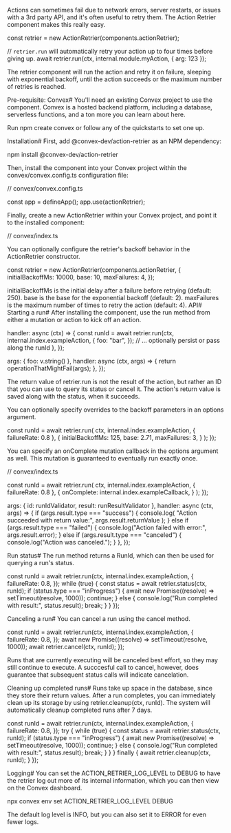 Actions can sometimes fail due to network errors, server restarts, or issues with a 3rd party API, and it's often useful to retry them. The Action Retrier component makes this really easy.


const retrier = new ActionRetrier(components.actionRetrier);

// `retrier.run` will automatically retry your action up to four times before giving up.
await retrier.run(ctx, internal.module.myAction, { arg: 123 });

The retrier component will run the action and retry it on failure, sleeping with exponential backoff, until the action succeeds or the maximum number of retries is reached.

Pre-requisite: Convex#
You'll need an existing Convex project to use the component. Convex is a hosted backend platform, including a database, serverless functions, and a ton more you can learn about here.

Run npm create convex or follow any of the quickstarts to set one up.

Installation#
First, add @convex-dev/action-retrier as an NPM dependency:

npm install @convex-dev/action-retrier

Then, install the component into your Convex project within the convex/convex.config.ts configuration file:

// convex/convex.config.ts

const app = defineApp();
app.use(actionRetrier);

Finally, create a new ActionRetrier within your Convex project, and point it to the installed component:

// convex/index.ts


You can optionally configure the retrier's backoff behavior in the ActionRetrier constructor.

const retrier = new ActionRetrier(components.actionRetrier, {
initialBackoffMs: 10000,
base: 10,
maxFailures: 4,
});

initialBackoffMs is the initial delay after a failure before retrying (default: 250).
base is the base for the exponential backoff (default: 2).
maxFailures is the maximum number of times to retry the action (default: 4).
API#
Starting a run#
After installing the component, use the run method from either a mutation or action to kick off an action.

  handler: async (ctx) => {
    const runId = await retrier.run(ctx, internal.index.exampleAction, {
      foo: "bar",
    });
    // ... optionally persist or pass along the runId
  },
});

  args: { foo: v.string() },
  handler: async (ctx, args) => {
    return operationThatMightFail(args);
  },
});

The return value of retrier.run is not the result of the action, but rather an ID that you can use to query its status or cancel it. The action's return value is saved along with the status, when it succeeds.

You can optionally specify overrides to the backoff parameters in an options argument.

  const runId = await retrier.run(
    ctx,
    internal.index.exampleAction,
    { failureRate: 0.8 },
    {
      initialBackoffMs: 125,
      base: 2.71,
      maxFailures: 3,
    }
  );
});

You can specify an onComplete mutation callback in the options argument as well. This mutation is guaranteed to eventually run exactly once.

// convex/index.ts


  const runId = await retrier.run(
    ctx,
    internal.index.exampleAction,
    { failureRate: 0.8 },
    {
      onComplete: internal.index.exampleCallback,
    }
  );
});

  args: { id: runIdValidator, result: runResultValidator },
  handler: async (ctx, args) => {
    if (args.result.type === "success") {
      console.log(
        "Action succeeded with return value:",
        args.result.returnValue
      );
    } else if (args.result.type === "failed") {
      console.log("Action failed with error:", args.result.error);
    } else if (args.result.type === "canceled") {
      console.log("Action was canceled.");
    }
  },
});

Run status#
The run method returns a RunId, which can then be used for querying a run's status.

  const runId = await retrier.run(ctx, internal.index.exampleAction, {
    failureRate: 0.8,
  });
  while (true) {
    const status = await retrier.status(ctx, runId);
    if (status.type === "inProgress") {
      await new Promise((resolve) => setTimeout(resolve, 1000));
      continue;
    } else {
      console.log("Run completed with result:", status.result);
      break;
    }
  }
});

Canceling a run#
You can cancel a run using the cancel method.

  const runId = await retrier.run(ctx, internal.index.exampleAction, {
    failureRate: 0.8,
  });
  await new Promise((resolve) => setTimeout(resolve, 1000));
  await retrier.cancel(ctx, runId);
});

Runs that are currently executing will be canceled best effort, so they may still continue to execute. A succcesful call to cancel, however, does guarantee that subsequent status calls will indicate cancelation.

Cleaning up completed runs#
Runs take up space in the database, since they store their return values. After a run completes, you can immediately clean up its storage by using retrier.cleanup(ctx, runId). The system will automatically cleanup completed runs after 7 days.

  const runId = await retrier.run(ctx, internal.index.exampleAction, {
    failureRate: 0.8,
  });
  try {
    while (true) {
      const status = await retrier.status(ctx, runId);
      if (status.type === "inProgress") {
        await new Promise((resolve) => setTimeout(resolve, 1000));
        continue;
      } else {
        console.log("Run completed with result:", status.result);
        break;
      }
    }
  } finally {
    await retrier.cleanup(ctx, runId);
  }
});

Logging#
You can set the ACTION_RETRIER_LOG_LEVEL to DEBUG to have the retrier log out more of its internal information, which you can then view on the Convex dashboard.

npx convex env set ACTION_RETRIER_LOG_LEVEL DEBUG

The default log level is INFO, but you can also set it to ERROR for even fewer logs.
